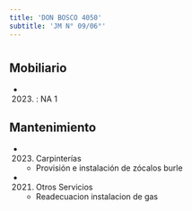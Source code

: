 ```yaml
---
title: 'DON BOSCO 4050'
subtitle: 'JM N° 09/06°'
---
```


#


## Mobiliario

*  (2023) : NA 1 





## Mantenimiento

*  (2023) Carpinterías 
    + Provisión e instalación de zócalos burle

*  (2021) Otros Servicios 
    + Readecuacion instalacion de gas



